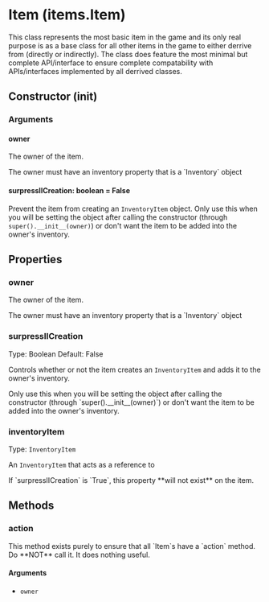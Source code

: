 
# Item (items.Item)

This class represents the most basic item in the game and its only real purpose is as a base class for all other items in the game
to either derrive from (directly or indirectly). The class does feature the most minimal but complete API/interface to ensure complete
compatability with APIs/interfaces implemented by all derrived classes.

## Constructor (__init__)

### Arguments

#### owner

The owner of the item.

<Callout type="warning" emoji="⚠️">
    The owner must have an inventory property that is a `Inventory` object
</Callout>

#### surpressIICreation: boolean = False

Prevent the item from creating an `InventoryItem` object. Only use this when you will be setting the object after calling the constructor (through `super().__init__(owner)`) or don't want the item to be added into the owner's inventory.

## Properties

### owner

The owner of the item.

<Callout type="warning" emoji="⚠️">
    The owner must have an inventory property that is a `Inventory` object
</Callout>

### surpressIICreation

Type: Boolean
Default: False

Controls whether or not the item creates an `InventoryItem` and adds it to the owner's inventory.

<Callout type="warning" emoji="⚠️">
    Only use this when you will be setting the object after calling the constructor (through `super().__init__(owner)`) or don't want the item to be added into the owner's inventory.
</Callout>

### inventoryItem

Type: `InventoryItem`

An `InventoryItem` that acts as a reference to

<Callout type="warning" emoji="⚠️">
    If `surpressIICreation` is `True`, this property **will not exist** on the item.
</Callout>

## Methods


### action

<Callout type="warning" emoji="⚠️">
    This method exists purely to ensure that all `Item`s have a `action` method. Do **NOT** call it. It does nothing useful.
</Callout>

#### Arguments

- `owner`